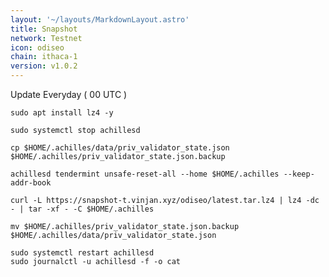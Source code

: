 ```yaml
---
layout: '~/layouts/MarkdownLayout.astro'
title: Snapshot
network: Testnet
icon: odiseo
chain: ithaca-1
version: v1.0.2
---
```

Update Everyday ( 00 UTC )

```
sudo apt install lz4 -y
```
```
sudo systemctl stop achillesd
```
```
cp $HOME/.achilles/data/priv_validator_state.json $HOME/.achilles/priv_validator_state.json.backup
```
```
achillesd tendermint unsafe-reset-all --home $HOME/.achilles --keep-addr-book
```
```
curl -L https://snapshot-t.vinjan.xyz/odiseo/latest.tar.lz4 | lz4 -dc - | tar -xf - -C $HOME/.achilles
```
```
mv $HOME/.achilles/priv_validator_state.json.backup $HOME/.achilles/data/priv_validator_state.json
```
```
sudo systemctl restart achillesd
sudo journalctl -u achillesd -f -o cat
```
